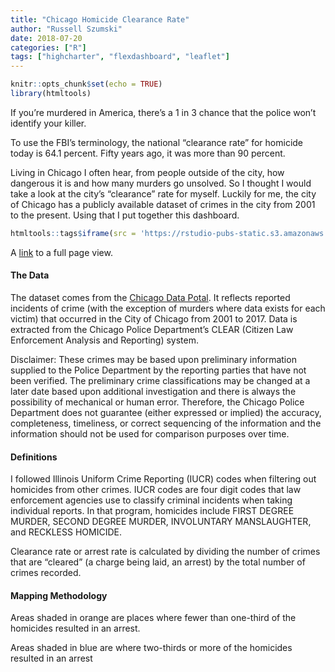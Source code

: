 ```yaml
---
title: "Chicago Homicide Clearance Rate"
author: "Russell Szumski"
date: 2018-07-20
categories: ["R"]
tags: ["highcharter", "flexdashboard", "leaflet"]
---
```


```r
knitr::opts_chunk$set(echo = TRUE)
library(htmltools)
```

If you're murdered in America, there's a 1 in 3 chance that the police won't identify your killer.

To use the FBI's terminology, the national "clearance rate" for homicide today is 64.1 percent. Fifty years ago, it was more than 90 percent.

Living in Chicago I often hear, from people outside of the city, how dangerous it is and how many murders go unsolved. So I thought I would take a look at the city's "clearance" rate for myself. Luckily for me, the city of Chicago has a publicly available dataset of crimes in the city from 2001 to the present. Using that I put together this dashboard.

```r
htmltools::tags$iframe(src = 'https://rstudio-pubs-static.s3.amazonaws.com/406148_53cd0545428c46c3a573c2538d86ed1c.html', width = '1000', height = '800', style="border:none;")
```

A [link](https://rstudio-pubs-static.s3.amazonaws.com/406148_53cd0545428c46c3a573c2538d86ed1c.html) to a full page view.

#### The Data

The dataset comes from the [Chicago Data Potal](https://data.cityofchicago.org/Public-Safety/Crimes-2001-to-present/ijzp-q8t2).
It reflects reported incidents of crime (with the exception of murders where data exists for each victim) that occurred in the City of Chicago from 2001 to 2017. Data is extracted from the Chicago Police Department's CLEAR (Citizen Law Enforcement Analysis and Reporting) system. 

Disclaimer: These crimes may be based upon preliminary information supplied to the Police Department by the reporting parties that have not been verified. The preliminary crime classifications may be changed at a later date based upon additional investigation and there is always the possibility of mechanical or human error. Therefore, the Chicago Police Department does not guarantee (either expressed or implied) the accuracy, completeness, timeliness, or correct sequencing of the information and the information should not be used for comparison purposes over time.

#### Definitions

I followed Illinois Uniform Crime Reporting (IUCR) codes when filtering out homicides from other crimes. IUCR codes are four digit codes that law enforcement agencies use to classify criminal incidents when taking individual reports. In that program, homicides include FIRST DEGREE MURDER, SECOND DEGREE MURDER, INVOLUNTARY MANSLAUGHTER, and RECKLESS HOMICIDE.

Clearance rate or arrest rate is calculated by dividing the number of crimes that are "cleared" (a charge being laid, an arrest) by the total number of crimes recorded.

#### Mapping Methodology

Areas shaded in orange are places where fewer than one-third of the homicides resulted in an arrest. 

Areas shaded in blue are where two-thirds or more of the homicides resulted in an arrest